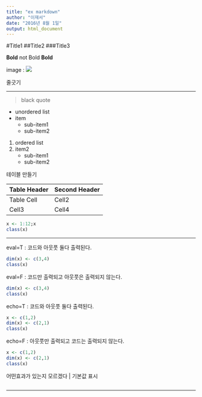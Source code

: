 ```yaml
---
title: "ex markdown"
author: "이재서"
date: "2016년 8월 1일"
output: html_document
---
```

#Title1
##Title2
###Title3

__Bold__ not Bold **Bold**

image : ![](C:\\r_temp\\r_temp\\겨스님.png)

줄긋기

***

>black quote

* unordered list
* item
    + sub-item1
    + sub-item2
1. ordered list
2. item2
    + sub-item1
    + sub-item2


테이블 만들기

Table Header | Second Header
-------------|--------------
Table Cell   | Cell2
Cell3        | Cell4


```r
x <- 1:12;x
class(x)

```

***

eval=T : 코드와 아웃풋 둘다 출력된다.
```r
dim(x) <- c(3,4)
class(x)
```
eval=F : 코드만 출력되고 아웃풋은 출력되지 않는다.
```r
dim(x) <- c(3,4)
class(x)
```
echo=T : 코드와 아웃풋 둘다 출력된다.
```r
x <- c(1,2)
dim(x) <- c(2,1)
class(x)
```
echo=F : 아웃풋만 출력되고 코드는 출력되지 않는다.
```r
x <- c(1,2)
dim(x) <- c(2,1)
class(x)
```

어떤효과가 있는지 모르겠다 | 기본값 표시
```r

```


***



